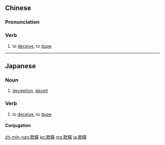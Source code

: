 {{also|欺瞒}}
==Chinese==
{{zh-forms|s=欺瞒}}

===Pronunciation===
{{zh-pron
|m=qīmán
|c=hei1 mun4
|mn=khi-môa
|cat=v
}}

===Verb===
{{zh-verb}}

# to [[deceive]], to [[dupe]]

----

==Japanese==
{{ja-kanjitab|ぎ|まん|yomi=on}}

===Noun===
{{ja-noun|ぎまん}}

# [[deception]], [[deceit]]

===Verb===
{{ja-verb-suru|ぎまん}}

# to [[deceive]], to [[dupe]]

====Conjugation====
{{ja-suru|ぎまん}}

[[zh-min-nan:欺瞞]]
[[ko:欺瞞]]
[[mg:欺瞞]]
[[ja:欺瞞]]